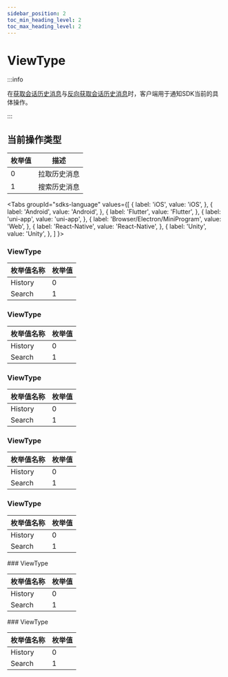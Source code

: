 ```yaml
---
sidebar_position: 2
toc_min_heading_level: 2
toc_max_heading_level: 2
---
```


# ViewType

:::info

在[获取会话历史消息](docs/sdks/api/message/getAdvancedHistoryMessageList)与[反向获取会话历史消息](docs/sdks/api/message/getAdvancedHistoryMessageListReverse)时，客户端用于通知SDK当前的具体操作。

:::

## 当前操作类型

| 枚举值 | 描述         |
| ------ | ----------- |
| 0      | 拉取历史消息 |
| 1      | 搜索历史消息 |

<Tabs
groupId="sdks-language"
values={[
{ label: 'iOS', value: 'iOS', },
{ label: 'Android', value: 'Android', },
{ label: 'Flutter', value: 'Flutter', },
{ label: 'uni-app', value: 'uni-app', },
{ label: 'Browser/Electron/MiniProgram', value: 'Web', },
{ label: 'React-Native', value: 'React-Native', },
{ label: 'Unity', value: 'Unity', },
]
}>

<TabItem value="iOS">

### ViewType

| 枚举值名称 | 枚举值 |
| ---------- | ------ |
| History    | 0      |
| Search     | 1      |

</TabItem>

<TabItem value="Flutter">

### ViewType

| 枚举值名称 | 枚举值 |
| --------- | ------ |
| History   | 0      |
| Search    | 1      |

</TabItem>

<TabItem value="Web">

### ViewType

| 枚举值名称 | 枚举值 |
| --------- | ------ |
| History   | 0      |
| Search    | 1      |

</TabItem>
<TabItem value="Android">

### ViewType

| 枚举值名称 | 枚举值 |
| --------- | ------ |
| History   | 0      |
| Search    | 1      |

</TabItem>

<TabItem value="uni-app">

### ViewType

| 枚举值名称 | 枚举值 |
| --------- | ------ |
| History   | 0      |
| Search    | 1      |

</TabItem>

<TabItem value="React-Native">
### ViewType

| 枚举值名称 | 枚举值 |
| --------- | ------ |
| History   | 0      |
| Search    | 1      |

</TabItem>

<TabItem value="Unity">
### ViewType

| 枚举值名称 | 枚举值 |
| --------- | ------ |
| History   | 0      |
| Search    | 1      |

</TabItem>

</Tabs>
